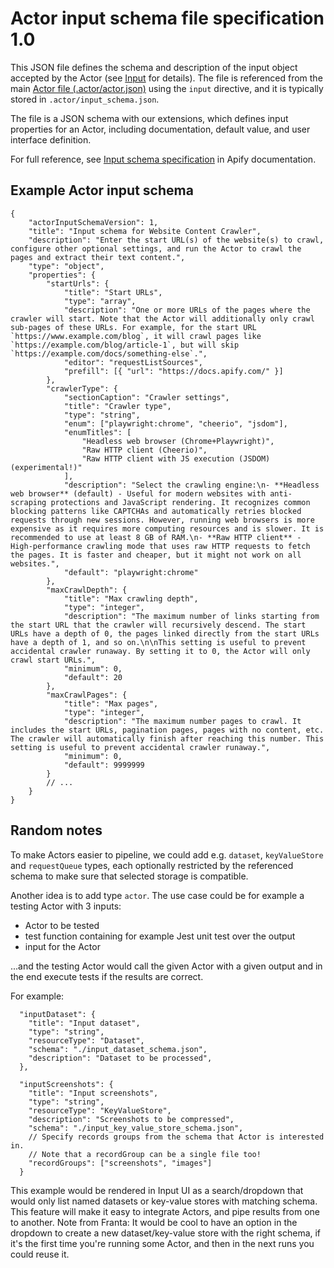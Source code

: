 
# Actor input schema file specification 1.0

This JSON file defines the schema and description of the input object accepted by the Actor (see [Input](/#input) for details). The file is referenced from the main [Actor file (.actor/actor.json)](/actor-file) using the `input` directive, and it is typically stored in `.actor/input_schema.json`.

The file is a JSON schema with our extensions, which defines input properties for an Actor, including documentation, default value, and user interface definition.

For full reference, see [Input schema specification](https://docs.apify.com/platform/actors/development/actor-definition/input-schema/specification/v1) in Apify documentation.

## Example Actor input schema

```jsonc
{
    "actorInputSchemaVersion": 1,
    "title": "Input schema for Website Content Crawler",
    "description": "Enter the start URL(s) of the website(s) to crawl, configure other optional settings, and run the Actor to crawl the pages and extract their text content.",
    "type": "object",
    "properties": {
        "startUrls": {
            "title": "Start URLs",
            "type": "array",
            "description": "One or more URLs of the pages where the crawler will start. Note that the Actor will additionally only crawl sub-pages of these URLs. For example, for the start URL `https://www.example.com/blog`, it will crawl pages like `https://example.com/blog/article-1`, but will skip `https://example.com/docs/something-else`.",
            "editor": "requestListSources",
            "prefill": [{ "url": "https://docs.apify.com/" }]
        },
        "crawlerType": {
            "sectionCaption": "Crawler settings",
            "title": "Crawler type",
            "type": "string",
            "enum": ["playwright:chrome", "cheerio", "jsdom"],
            "enumTitles": [
                "Headless web browser (Chrome+Playwright)",
                "Raw HTTP client (Cheerio)",
                "Raw HTTP client with JS execution (JSDOM) (experimental!)"
            ],
            "description": "Select the crawling engine:\n- **Headless web browser** (default) - Useful for modern websites with anti-scraping protections and JavaScript rendering. It recognizes common blocking patterns like CAPTCHAs and automatically retries blocked requests through new sessions. However, running web browsers is more expensive as it requires more computing resources and is slower. It is recommended to use at least 8 GB of RAM.\n- **Raw HTTP client** - High-performance crawling mode that uses raw HTTP requests to fetch the pages. It is faster and cheaper, but it might not work on all websites.",
            "default": "playwright:chrome"
        },
        "maxCrawlDepth": {
            "title": "Max crawling depth",
            "type": "integer",
            "description": "The maximum number of links starting from the start URL that the crawler will recursively descend. The start URLs have a depth of 0, the pages linked directly from the start URLs have a depth of 1, and so on.\n\nThis setting is useful to prevent accidental crawler runaway. By setting it to 0, the Actor will only crawl start URLs.",
            "minimum": 0,
            "default": 20
        },
        "maxCrawlPages": {
            "title": "Max pages",
            "type": "integer",
            "description": "The maximum number pages to crawl. It includes the start URLs, pagination pages, pages with no content, etc. The crawler will automatically finish after reaching this number. This setting is useful to prevent accidental crawler runaway.",
            "minimum": 0,
            "default": 9999999
        }
        // ...
    }
}
```

## Random notes

To make Actors easier to pipeline, we could add e.g. `dataset`, `keyValueStore` and `requestQueue` types, each optionally restricted by the referenced schema to make sure that selected storage is compatible.

Another idea is to add type `actor`. The use case could be for example a testing Actor with 3 inputs:

- Actor to be tested
- test function containing for example Jest unit test over the output
- input for the Actor

...and the testing Actor would call the given Actor with a given output and in the end execute tests if the results are correct.

For example:

```jsonc
  "inputDataset": {
    "title": "Input dataset",
    "type": "string",
    "resourceType": "Dataset",
    "schema": "./input_dataset_schema.json",
    "description": "Dataset to be processed",
  },

  "inputScreenshots": {
    "title": "Input screenshots",
    "type": "string",
    "resourceType": "KeyValueStore",
    "description": "Screenshots to be compressed",
    "schema": "./input_key_value_store_schema.json",
    // Specify records groups from the schema that Actor is interested in.
    // Note that a recordGroup can be a single file too!
    "recordGroups": ["screenshots", "images"]
  }
```

This example would be rendered in Input UI as a search/dropdown that would only list named datasets or key-value stores with matching schema. This feature will make it easy to integrate Actors, and pipe results from one to another. Note from Franta: It would be cool to have an option in the dropdown to create a new dataset/key-value store with the right schema, if it's the first time you're running some Actor, and then in the next runs you could reuse it.
